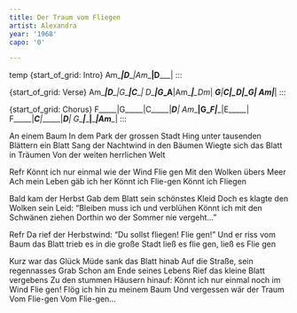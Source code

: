 ```yaml
---
title: Der Traum vom Fliegen
artist: Alexandra
year: '1968'
capo: '0'

---
```

{temp: 8/8}

{start_of_grid: Intro}
Am____|D_____|Am____|D_____|
:::

{start_of_grid: Verse}
Am____|D_____|G_____|C_____|
D_____|G__A__|Am____|___Dm_|
___G__|___C__|___D__|___G__|
Am____|______|
:::

{start_of_grid: Chorus}
F_____|G_____|C_____|___D__|
Am____|G__F__|______|E_____|
F_____|___C__|______|___D__|
G_____|______|______|Am____|
:::


An einem Baum
In dem Park der grossen Stadt
Hing unter tausenden Blättern ein Blatt
Sang der Nachtwind in den Bäumen
Wiegte sich das Blatt in Träumen
Von der weiten herrlichen Welt

Refr
Könnt ich nur einmal wie der Wind
Flie   gen
Mit den Wolken übers Meer
Ach mein Leben gäb ich her
Könnt ich Flie-gen
Könnt ich Fliegen


Bald kam der Herbst
Gab dem Blatt sein schönstes Kleid
Doch es klagte den Wolken sein Leid:
"Bleiben muss ich und verblühen
Könnt ich mit den Schwänen ziehen
Dorthin wo der Sommer nie vergeht..."

Refr
Da rief der Herbstwind: "Du sollst fliegen! 
Flie   gen!"
Und er riss vom Baum das Blatt
trieb es in die große Stadt
ließ es flie gen, ließ es
Flie gen
 
Kurz war das Glück
Müde sank das Blatt hinab
Auf die Straße, sein regennasses Grab
Schon am Ende seines Lebens
Rief das kleine Blatt vergebens
Zu den stummen Häusern hinauf:
Könnt ich nur einmal noch im Wind
Flie    gen!
Flög ich hin zu meinem Baum
Und vergessen wär der Traum
Vom Flie-gen
Vom Flie-gen...

